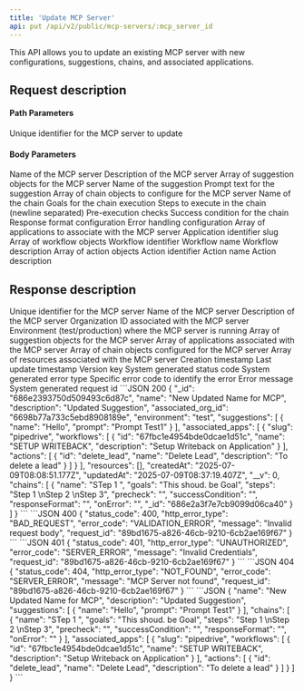 ```yaml
---
title: 'Update MCP Server'
api: put /api/v2/public/mcp-servers/:mcp_server_id
---
```


This API allows you to update an existing MCP server with new configurations, suggestions, chains, and associated applications.

## Request description
#### Path Parameters
<ParamField path="mcp_server_id" type="string" required>
  Unique identifier for the MCP server to update
</ParamField>

#### Body Parameters
<ParamField body="name" type="string">
  Name of the MCP server
</ParamField>

<ParamField body="description" type="string">
  Description of the MCP server
</ParamField>

<ParamField body="suggestions" type="array">
  Array of suggestion objects for the MCP server
  <Expandable title="Suggestion Object">
    <ResponseField name="name" type="string">
      Name of the suggestion
    </ResponseField>
    <ResponseField name="prompt" type="string">
      Prompt text for the suggestion
    </ResponseField>
  </Expandable>
</ParamField>

<ParamField body="chains" type="array">
  Array of chain objects to configure for the MCP server
  <Expandable title="Chain Object">
    <ResponseField name="name" type="string">
      Name of the chain
    </ResponseField>
    <ResponseField name="goals" type="string">
      Goals for the chain execution
    </ResponseField>
    <ResponseField name="steps" type="string">
      Steps to execute in the chain (newline separated)
    </ResponseField>
    <ResponseField name="precheck" type="string">
      Pre-execution checks
    </ResponseField>
    <ResponseField name="successCondition" type="string">
      Success condition for the chain
    </ResponseField>
    <ResponseField name="responseFormat" type="string">
      Response format configuration
    </ResponseField>
    <ResponseField name="onError" type="string">
      Error handling configuration
    </ResponseField>
  </Expandable>
</ParamField>

<ParamField body="associated_apps" type="array">
  Array of applications to associate with the MCP server
  <Expandable title="Associated App Object">
    <ResponseField name="slug" type="string">
      Application identifier slug
    </ResponseField>
    <ResponseField name="workflows" type="array">
      Array of workflow objects
      <Expandable title="Workflow Object">
        <ResponseField name="id" type="string">
          Workflow identifier
        </ResponseField>
        <ResponseField name="name" type="string">
          Workflow name
        </ResponseField>
        <ResponseField name="description" type="string">
          Workflow description
        </ResponseField>
      </Expandable>
    </ResponseField>
    <ResponseField name="actions" type="array">
      Array of action objects
      <Expandable title="Action Object">
        <ResponseField name="id" type="string">
          Action identifier
        </ResponseField>
        <ResponseField name="name" type="string">
          Action name
        </ResponseField>
        <ResponseField name="description" type="string">
          Action description
        </ResponseField>
      </Expandable>
    </ResponseField>
  </Expandable>
</ParamField>

## Response description

<Tabs>
  <Tab title="200">
    <ResponseField name="_id" type="string">
      Unique identifier for the MCP server
    </ResponseField>
    <ResponseField name="name" type="string">
      Name of the MCP server
    </ResponseField>
    <ResponseField name="description" type="string">
      Description of the MCP server
    </ResponseField>
    <ResponseField name="associated_org_id" type="string">
      Organization ID associated with the MCP server
    </ResponseField>
    <ResponseField name="environment" type="string">
      Environment (test/production) where the MCP server is running
    </ResponseField>
    <ResponseField name="suggestions" type="array">
      Array of suggestion objects for the MCP server
    </ResponseField>
    <ResponseField name="associated_apps" type="array">
      Array of applications associated with the MCP server
    </ResponseField>
    <ResponseField name="chains" type="array">
      Array of chain objects configured for the MCP server
    </ResponseField>
    <ResponseField name="resources" type="array">
      Array of resources associated with the MCP server
    </ResponseField>
    <ResponseField name="createdAt" type="date">
      Creation timestamp
    </ResponseField>
    <ResponseField name="updatedAt" type="date">
      Last update timestamp
    </ResponseField>
    <ResponseField name="__v" type="integer">
      Version key
    </ResponseField>
  </Tab>
  <Tab title="Error">
    <ResponseField name="status_code" type="integer">
      System generated status code
    </ResponseField>
    <ResponseField name="http_error_type" type="string">
      System generated error type
    </ResponseField>
    <ResponseField name="error_code" type="string">
      Specific error code to identify the error
    </ResponseField>
    <ResponseField name="message" type="string">
      Error message
    </ResponseField>
    <ResponseField name="request_id" type="string">
      System generated request id
    </ResponseField>
  </Tab>
</Tabs>

<ResponseExample>
```JSON 200
{
    "_id": "686e2393750d509493c6d87c",
    "name": "New Updated Name for MCP",
    "description": "Updated Suggestion",
    "associated_org_id": "6698b77a733c5ebd8908189e",
    "environment": "test",
    "suggestions": [
        {
            "name": "Hello",
            "prompt": "Prompt Test1"
        }
    ],
    "associated_apps": [
        {
            "slug": "pipedrive",
            "workflows": [
                {
                    "id": "67fbc1e4954bde0dcae1d51c",
                    "name": "SETUP WRITEBACK",
                    "description": "Setup Writeback on Application"
                }
            ],
            "actions": [
                {
                    "id": "delete_lead",
                    "name": "Delete Lead",
                    "description": "To delete a lead"
                }
            ]
        }
    ],
    "resources": [],
    "createdAt": "2025-07-09T08:08:51.177Z",
    "updatedAt": "2025-07-09T08:37:19.407Z",
    "__v": 0,
    "chains": [
        {
            "name": "STep 1 ",
            "goals": "This shoud. be Goal",
            "steps": "Step 1 \nStep 2 \nStep 3",
            "precheck": "",
            "successCondition": "",
            "responseFormat": "",
            "onError": "",
            "_id": "686e2a3f7e7cb9099d06ca40"
        }
    ]
}
```
```JSON 400
{
    "status_code": 400,
    "http_error_type": "BAD_REQUEST",
    "error_code": "VALIDATION_ERROR",
    "message": "Invalid request body",
    "request_id": "89bd1675-a826-46cb-9210-6cb2ae169f67"
}
```
```JSON 401
{
    "status_code": 401,
    "http_error_type": "UNAUTHORIZED",
    "error_code": "SERVER_ERROR",
    "message": "Invalid Credentials",
    "request_id": "89bd1675-a826-46cb-9210-6cb2ae169f67"
}
```
```JSON 404
{
    "status_code": 404,
    "http_error_type": "NOT_FOUND",
    "error_code": "SERVER_ERROR",
    "message": "MCP Server not found",
    "request_id": "89bd1675-a826-46cb-9210-6cb2ae169f67"
}
```
</ResponseExample>

<RequestExample>
```JSON
{
    "name": "New Updated Name for MCP",
    "description": "Updated Suggestion",
    "suggestions": [
        {
            "name": "Hello",
            "prompt": "Prompt Test1"
        }
    ],
    "chains": [
        {
            "name": "STep 1 ",
            "goals": "This shoud. be Goal",
            "steps": "Step 1 \nStep 2 \nStep 3",
            "precheck": "",
            "successCondition": "",
            "responseFormat": "",
            "onError": ""
        }
    ],
    "associated_apps": [
        {
            "slug": "pipedrive",
            "workflows": [
                {
                    "id": "67fbc1e4954bde0dcae1d51c",
                    "name": "SETUP WRITEBACK",
                    "description": "Setup Writeback on Application"
                }
            ],
            "actions": [
                {
                    "id": "delete_lead",
                    "name": "Delete Lead",
                    "description": "To delete a lead"
                }
            ]
        }
    ]
}
```
</RequestExample> 